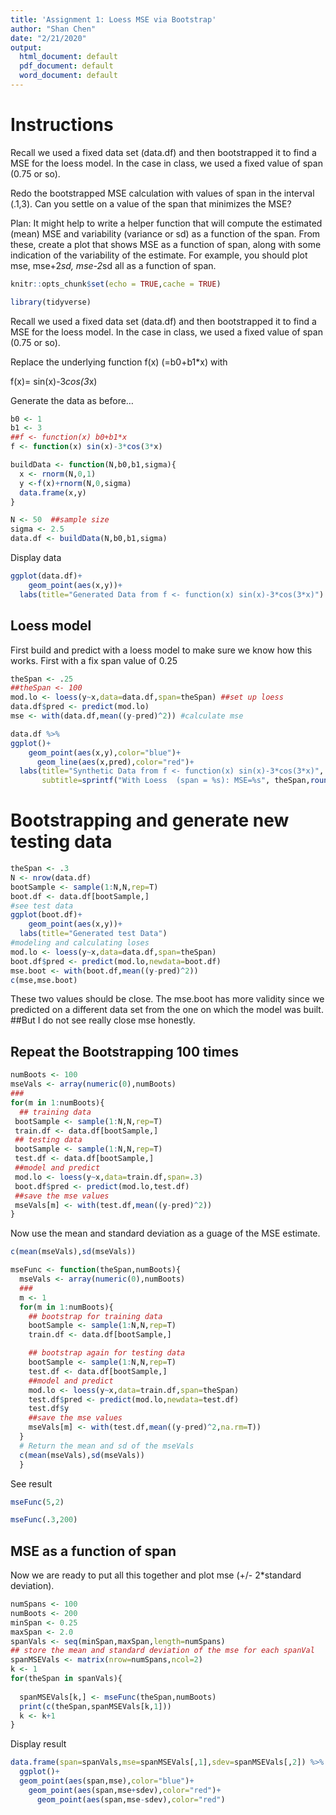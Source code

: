 ```yaml
---
title: 'Assignment 1: Loess MSE via Bootstrap'
author: "Shan Chen"
date: "2/21/2020"
output:
  html_document: default
  pdf_document: default
  word_document: default
---
```


# Instructions
Recall we used a fixed data set (data.df) and then bootstrapped it to find a MSE for the loess model. In the case in class, we  used a fixed value of span (0.75 or so). 

Redo the bootstrapped MSE calculation with values of span in the interval (.1,3). Can you settle on a value of the span that minimizes the MSE? 

Plan: It might help to write a helper function that  will compute the estimated (mean) MSE and variability (variance or sd) as a function of the span. From these, create a plot that shows MSE as a function of span, along with some indication of the variability of the estimate. For example, you should plot mse, mse+2*sd, mse-2*sd all as a function of span.

```r
knitr::opts_chunk$set(echo = TRUE,cache = TRUE)
```

```r
library(tidyverse)
```
Recall we used a fixed data set (data.df) and then bootstrapped it to find a MSE for the loess model. In the case in class, we  used a fixed value of span (0.75 or so). 

Replace the underlying function f(x) (=b0+b1*x) with

  f(x)= sin(x)-3*cos(3*x)

Generate the data as before...
```r
b0 <- 1
b1 <- 3
##f <- function(x) b0+b1*x
f <- function(x) sin(x)-3*cos(3*x)
```


```r
buildData <- function(N,b0,b1,sigma){
  x <- rnorm(N,0,1)
  y <-f(x)+rnorm(N,0,sigma)
  data.frame(x,y)
}

N <- 50  ##sample size
sigma <- 2.5
data.df <- buildData(N,b0,b1,sigma)
```
Display data
```r
ggplot(data.df)+
    geom_point(aes(x,y))+
  labs(title="Generated Data from f <- function(x) sin(x)-3*cos(3*x)")
```
## Loess model

First build and predict with a loess model to make sure we know how this works.
First with a fix span value of 0.25
```r
theSpan <- .25
##theSpan <- 100
mod.lo <- loess(y~x,data=data.df,span=theSpan) ##set up loess
data.df$pred <- predict(mod.lo)
mse <- with(data.df,mean((y-pred)^2)) #calculate mse
```

```r
data.df %>% 
ggplot()+
    geom_point(aes(x,y),color="blue")+
      geom_line(aes(x,pred),color="red")+
  labs(title="Synthetic Data from f <- function(x) sin(x)-3*cos(3*x)",
       subtitle=sprintf("With Loess  (span = %s): MSE=%s", theSpan,round(mse,3)))
```

# Bootstrapping and generate new testing data

```r
theSpan <- .3
N <- nrow(data.df)
bootSample <- sample(1:N,N,rep=T)
boot.df <- data.df[bootSample,]
#see test data
ggplot(boot.df)+
    geom_point(aes(x,y))+
  labs(title="Generated test Data")
#modeling and calculating loses
mod.lo <- loess(y~x,data=data.df,span=theSpan)
boot.df$pred <- predict(mod.lo,newdata=boot.df)
mse.boot <- with(boot.df,mean((y-pred)^2))
c(mse,mse.boot)
```

These two values should be close. The mse.boot has  more validity since we predicted on a different data set  from the one on which the model was built. ##But I do not see really close mse honestly.

## Repeat the Bootstrapping 100 times
```r
numBoots <- 100
mseVals <- array(numeric(0),numBoots)
### 
for(m in 1:numBoots){
  ## training data
 bootSample <- sample(1:N,N,rep=T)
 train.df <- data.df[bootSample,] 
 ## testing data
 bootSample <- sample(1:N,N,rep=T)
 test.df <- data.df[bootSample,] 
 ##model and predict
 mod.lo <- loess(y~x,data=train.df,span=.3)
 boot.df$pred <- predict(mod.lo,test.df)
 ##save the mse values
 mseVals[m] <- with(test.df,mean((y-pred)^2))
}

```
Now use the mean and standard deviation as a guage of the MSE estimate.

```r
c(mean(mseVals),sd(mseVals))
```

```r
mseFunc <- function(theSpan,numBoots){
  mseVals <- array(numeric(0),numBoots)
  ### 
  m <- 1
  for(m in 1:numBoots){
    ## bootstrap for training data
    bootSample <- sample(1:N,N,rep=T)
    train.df <- data.df[bootSample,] 

    ## bootstrap again for testing data
    bootSample <- sample(1:N,N,rep=T)
    test.df <- data.df[bootSample,] 
    ##model and predict
    mod.lo <- loess(y~x,data=train.df,span=theSpan)
    test.df$pred <- predict(mod.lo,newdata=test.df)
    test.df$y
    ##save the mse values
    mseVals[m] <- with(test.df,mean((y-pred)^2,na.rm=T))
  } 
  # Return the mean and sd of the mseVals
  c(mean(mseVals),sd(mseVals))
  }
```
See result
```r
mseFunc(5,2)
```
```r
mseFunc(.3,200)
```

## MSE as a function of span
Now we are ready to put all this together and plot mse (+/- 2*standard deviation).

```r
numSpans <- 100
numBoots <- 200
minSpan <- 0.25
maxSpan <- 2.0
spanVals <- seq(minSpan,maxSpan,length=numSpans)
## store the mean and standard deviation of the mse for each spanVal
spanMSEVals <- matrix(nrow=numSpans,ncol=2)
k <- 1
for(theSpan in spanVals){
  
  spanMSEVals[k,] <- mseFunc(theSpan,numBoots)
  print(c(theSpan,spanMSEVals[k,1]))
  k <- k+1
}
```

Display result
```r

data.frame(span=spanVals,mse=spanMSEVals[,1],sdev=spanMSEVals[,2]) %>% 
  ggplot()+
  geom_point(aes(span,mse),color="blue")+
    geom_point(aes(span,mse+sdev),color="red")+
      geom_point(aes(span,mse-sdev),color="red")
```

